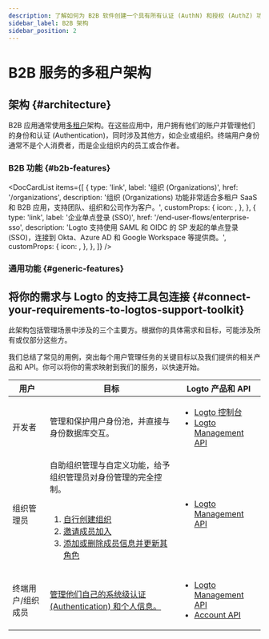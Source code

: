 ```yaml
---
description: 了解如何为 B2B 软件创建一个具有所有认证 (AuthN) 和授权 (AuthZ) 功能的可扩展多租户身份系统。
sidebar_label: B2B 架构
sidebar_position: 2
---
```




# B2B 服务的多租户架构

## 架构 \{#architecture}

B2B 应用通常使用[多租户](https://auth.wiki/multi-tenancy)架构。在这些应用中，用户拥有他们的账户并管理他们的身份和认证 (Authentication)，同时涉及其他方，如企业或组织。终端用户身份通常不是个人消费者，而是企业组织内的员工或合作者。

<ImageB2b width="100%" height="auto" />

### B2B 功能 \{#b2b-features}

<DocCardList
  items={[
    {
      type: 'link',
      label: '组织 (Organizations)',
      href: '/organizations',
      description:
        '组织 (Organizations) 功能非常适合多租户 SaaS 和 B2B 应用，支持团队、组织和公司作为客户。',
      customProps: {
        icon: <OrganizationIcon />,
      },
    },
    {
      type: 'link',
      label: '企业单点登录 (SSO)',
      href: '/end-user-flows/enterprise-sso',
      description:
        'Logto 支持使用 SAML 和 OIDC 的 SP 发起的单点登录 (SSO)，连接到 Okta、Azure AD 和 Google Workspace 等提供商。',
      customProps: {
        icon: <SsoIcon />,
      },
    },
  ]}
/>

### 通用功能 \{#generic-features}

<GenericFeatures />

## 将你的需求与 Logto 的支持工具包连接 \{#connect-your-requirements-to-logtos-support-toolkit}

此架构包括管理场景中涉及的三个主要方。根据你的具体需求和目标，可能涉及所有或仅部分这些方。

我们总结了常见的用例，突出每个用户管理任务的关键目标以及我们提供的相关产品和 API。你可以将你的需求映射到我们的服务，以快速开始。

| 用户              | 目标                                                                                                                                                                                                                                                                                                                                                                          | Logto 产品和 API                                                                                                                                 |
| ----------------- | ----------------------------------------------------------------------------------------------------------------------------------------------------------------------------------------------------------------------------------------------------------------------------------------------------------------------------------------------------------------------------- | ------------------------------------------------------------------------------------------------------------------------------------------------ |
| 开发者            | 管理和保护用户身份池，并直接与身份数据库交互。                                                                                                                                                                                                                                                                                                                                | <ul><li>[Logto 控制台](https://cloud.logto.io)</li><li>[Logto Management API](https://openapi.logto.io)</li></ul>                                |
| 组织管理员        | 自助组织管理与自定义功能，给予组织管理员对身份管理的完全控制。<br /><br /><ol><li>[自行创建组织](/end-user-flows/organization-experience/create-organization)</li><li>[邀请成员加入](/end-user-flows/organization-experience/invite-organization-members)</li><li>[添加或删除成员信息并更新其角色](/end-user-flows/organization-experience/organization-management)</li></ol> | <ul><li>[Logto Management API](https://openapi.logto.io)</li></ul>                                                                               |
| 终端用户/组织成员 | [管理他们自己的系统级认证 (Authentication) 和个人信息。](/end-user-flows)                                                                                                                                                                                                                                                                                                     | <ul><li>[Logto Management API](https://openapi.logto.io)</li><li>[Account API](https://openapi.logto.io/group/endpoint-account-center)</li></ul> |

<RelatedResource />
